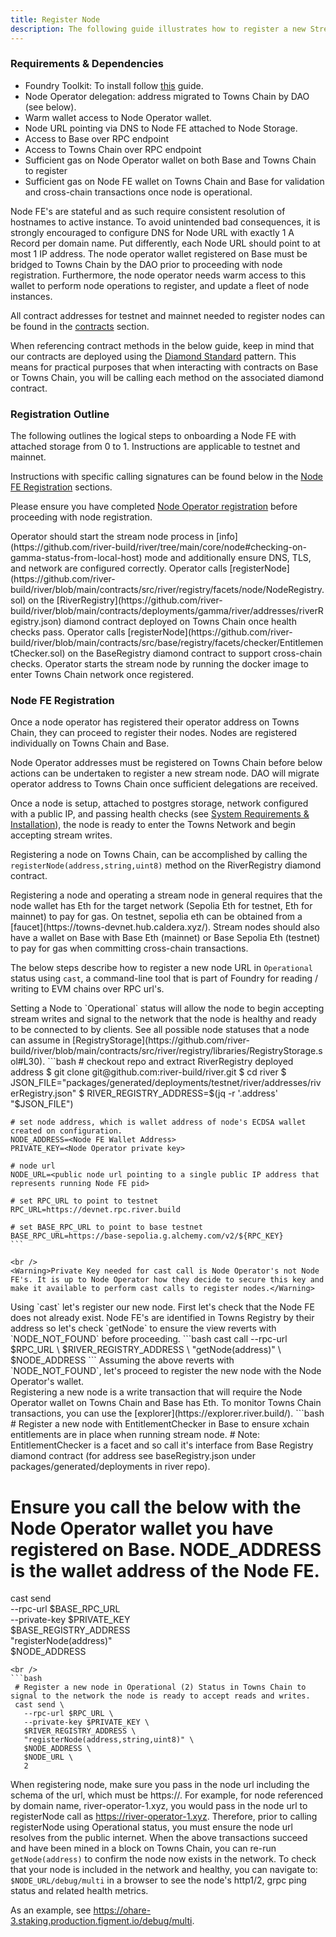 ```yaml
---
title: Register Node
description: The following guide illustrates how to register a new Stream Node instance on Towns Chain. This guide uses Testnet as an example. The Mainnet guide follows from this guide with modifications to contract addresses and rpc url for Towns Chain.
---
```


### Requirements & Dependencies

- Foundry Toolkit: To install follow [this](https://book.getfoundry.sh/getting-started/installation) guide.
- Node Operator delegation: address migrated to Towns Chain by DAO (see below).
- Warm wallet access to Node Operator wallet.
- Node URL pointing via DNS to Node FE attached to Node Storage.
- Access to Base over RPC endpoint
- Access to Towns Chain over RPC endpoint
- Sufficient gas on Node Operator wallet on both Base and Towns Chain to register
- Sufficient gas on Node FE wallet on Towns Chain and Base for validation and cross-chain transactions once node is operational.

<Note>
  Node FE's are stateful and as such require consistent resolution of hostnames
  to active instance. To avoid unintended bad consequences, it is strongly
  encouraged to configure DNS for Node URL with exactly 1 A Record per domain
  name. Put differently, each Node URL should point to at most 1 IP address.
</Note>

<Note>
  The node operator wallet registered on Base must
  be bridged to Towns Chain by the DAO prior to proceeding with node registration. Furthermore, the node operator needs warm access to this
  wallet to perform node operations to register, and update a fleet of node instances.
</Note>


All contract addresses for testnet and mainnet needed to register nodes can be found in the [contracts](/run/contracts) section.

<Note>When referencing contract methods in the below guide, keep in mind that our contracts are deployed using the [Diamond Standard](https://www.quicknode.com/guides/ethereum-development/smart-contracts/the-diamond-standard-eip-2535-explained-part-1) pattern. This means for practical purposes that when interacting with contracts on Base or Towns Chain, you will be calling each method on the associated diamond contract.</Note>


### Registration Outline 

The following outlines the logical steps to onboarding a Node FE with attached storage from 0 to 1. Instructions are applicable to testnet and mainnet.

Instructions with specific calling signatures can be found below in the [Node FE Registration](#node-fe-registration) sections.

Please ensure you have completed [Node Operator registration](/run/node-operator/register-river-operator) before proceeding with node registration.

<Steps>
<Step title="Start Stream Node in Info Mode">Operator should start the stream node process in [info](https://github.com/river-build/river/tree/main/core/node#checking-on-gamma-status-from-local-host) mode and additionally ensure DNS, TLS, and network are configured correctly.</Step>
<Step title="Register Node in Towns Chain">Operator calls [registerNode](https://github.com/river-build/river/blob/main/contracts/src/river/registry/facets/node/NodeRegistry.sol) on the [RiverRegistry](https://github.com/river-build/river/blob/main/contracts/deployments/gamma/river/addresses/riverRegistry.json) diamond contract deployed on Towns Chain once health checks pass.</Step>
<Step title="Register Node in Base">Operator calls [registerNode](https://github.com/river-build/river/blob/main/contracts/src/base/registry/facets/checker/EntitlementChecker.sol) on the BaseRegistry diamond contract to support cross-chain checks.</Step>
<Step title="Start Stream Node">Operator starts the stream node by running the docker image to enter Towns Chain network once registered.</Step>
</Steps>

### Node FE Registration

Once a node operator has registered their operator address on Towns Chain, they can proceed to register their nodes. Nodes are registered individually on Towns Chain and Base.

<Warning>
  Node Operator addresses must be registered on Towns Chain before below actions
  can be undertaken to register a new stream node. DAO will migrate operator address to Towns Chain
  once sufficient delegations are received.
</Warning>

Once a node is setup, attached to postgres storage, network configured with a public IP, and passing health checks (see [System Requirements & Installation](/run/node-operator/system-requirements-installation)), the node is ready to enter the Towns Network and begin accepting stream writes.

Registering a node on Towns Chain, can be accomplished by calling the `registerNode(address,string,uint8)` method on the RiverRegistry diamond contract.

<Warning>
  Registering a node and operating a stream node in general requires that the
  node wallet has Eth for the target network (Sepolia Eth for testnet, Eth for mainnet) to pay for gas.
  On testnet, sepolia eth can be obtained from a
  [faucet](https://towns-devnet.hub.caldera.xyz/).
  Stream nodes should also have a wallet on Base with Base Eth (mainnet) or Base Sepolia Eth (testnet) to pay for gas when committing cross-chain transactions.
</Warning>

The below steps describe how to register a new node URL in `Operational` status using `cast`, a command-line tool that is part of Foundry for reading / writing to EVM chains over RPC url's.

<Note>
  Setting a Node to `Operational` status will allow the node to begin accepting stream writes and signal to the network that the node is healthy and ready to be connected to by clients. See all possible node statuses that a node can assume in [RegistryStorage](https://github.com/river-build/river/blob/main/contracts/src/river/registry/libraries/RegistryStorage.sol#L30).
</Note>

<Steps>
  <Step title="Setup Variables for Registration">
    ```bash
    # checkout repo and extract RiverRegistry deployed address
    $ git clone git@github.com:river-build/river.git
    $ cd river
    $ JSON_FILE="packages/generated/deployments/testnet/river/addresses/riverRegistry.json"
    $ RIVER_REGISTRY_ADDRESS=$(jq -r '.address' "$JSON_FILE") 
    
    # set node address, which is wallet address of node's ECDSA wallet created on configuration.
    NODE_ADDRESS=<Node FE Wallet Address>
    PRIVATE_KEY=<Node Operator private key>

    # node url
    NODE_URL=<public node url pointing to a single public IP address that represents running Node FE pid>

    # set RPC_URL to point to testnet
    RPC_URL=https://devnet.rpc.river.build

    # set BASE_RPC_URL to point to base testnet
    BASE_RPC_URL=https://base-sepolia.g.alchemy.com/v2/${RPC_KEY}
    ```

    <br />
    <Warning>Private Key needed for cast call is Node Operator's not Node FE's. It is up to Node Operator how they decide to secure this key and make it available to perform cast calls to register nodes.</Warning>

  </Step>
  <Step title="Register Node on Base and Towns Chain">
  Using `cast` let's register our new node. First let's check that the Node FE does not already exist. Node FE's are identified in Towns Registry by their address so let's check `getNode` to ensure the view reverts with `NODE_NOT_FOUND` before proceeding.
  ```bash
  cast call --rpc-url $RPC_URL \                         
    $RIVER_REGISTRY_ADDRESS \
    "getNode(address)" \
    $NODE_ADDRESS
  ```
  Assuming the above reverts with `NODE_NOT_FOUND`, let's proceed to register the new node with the Node Operator's wallet.
  <br />
  <Note>Registering a new node is a write transaction that will require the Node Operator wallet on Towns Chain and Base has Eth. To monitor Towns Chain transactions, you can use the [explorer](https://explorer.river.build/).</Note>
  ```bash
  # Register a new node with EntitlementChecker in Base to ensure xchain entitlements are in place when running stream node.
  # Note: EntitlementChecker is a facet and so call it's interface from Base Registry diamond contract (for address see baseRegistry.json under packages/generated/deployments in river repo).

  # Ensure you call the below with the Node Operator wallet you have registered on Base. NODE_ADDRESS is the wallet address of the Node FE.
  cast send \
    --rpc-url $BASE_RPC_URL \
    --private-key $PRIVATE_KEY \
    $BASE_REGISTRY_ADDRESS \
    "registerNode(address)" \
    $NODE_ADDRESS
  ```
  <br />
  ```bash
   # Register a new node in Operational (2) Status in Towns Chain to signal to the network the node is ready to accept reads and writes.
   cast send \
     --rpc-url $RPC_URL \
     --private-key $PRIVATE_KEY \
     $RIVER_REGISTRY_ADDRESS \
     "registerNode(address,string,uint8)" \
     $NODE_ADDRESS \
     $NODE_URL \
     2 
  ```
  <Warning>When registering node, make sure you pass in the node url including the schema of the url, which must be https://. For example, for node referenced by domain name, river-operator-1.xyz, you would pass in the node url to registerNode call as https://river-operator-1.xyz.
  Therefore, prior to calling registerNode using Operational status, you must ensure the node url resolves from the public internet.</Warning>
  When the above transactions succeed and have been mined in a block on Towns Chain, you can re-run `getNode(address)` to confirm the node now exists in the network.
</Step>
<Step title="Check Node Health from Debug Multi Dashboard">
  To check that your node is included in the network and healthy, you can navigate to:
  `$NODE_URL/debug/multi` in a browser to see the node's http1/2, grpc ping status and related health metrics.

  As an example, see https://ohare-3.staking.production.figment.io/debug/multi.
  </Step>
</Steps>
